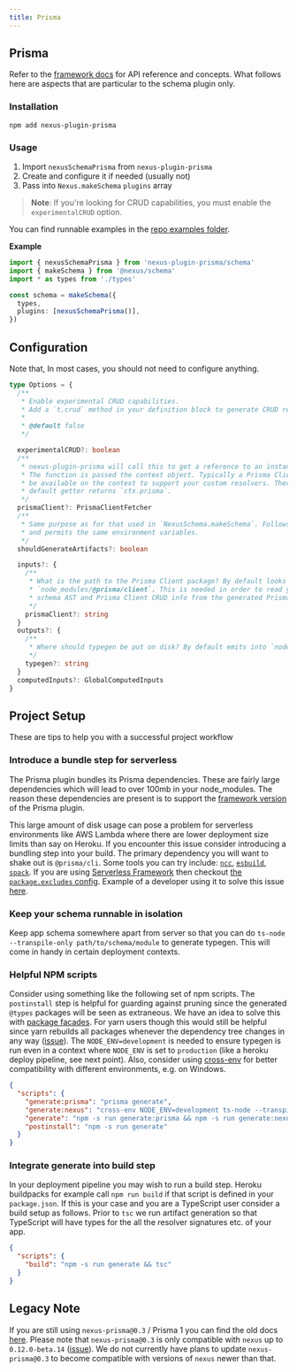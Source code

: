 ```yaml
---
title: Prisma
---
```


## Prisma

Refer to the [framework docs](/pluginss/prisma#runtime-integration-1) for API reference and concepts. What follows here are aspects that are particular to the schema plugin only.

### Installation

```bash-symbol
npm add nexus-plugin-prisma
```

### Usage

1. Import `nexusSchemaPrisma` from `nexus-plugin-prisma`
1. Create and configure it if needed (usually not)
1. Pass into `Nexus.makeSchema` `plugins` array

> **Note**: If you're looking for CRUD capabilities, you must enable the `experimentalCRUD` option.

You can find runnable examples in the [repo examples folder](https://github.com/graphql-nexus/nexus-schema-plugin-prisma/tree/master/examples/schema).

**Example**

```ts
import { nexusSchemaPrisma } from 'nexus-plugin-prisma/schema'
import { makeSchema } from '@nexus/schema'
import * as types from './types'

const schema = makeSchema({
  types,
  plugins: [nexusSchemaPrisma()],
})
```

## Configuration

Note that, In most cases, you should not need to configure anything.

```ts
type Options = {
  /**
   * Enable experimental CRUD capabilities.
   * Add a `t.crud` method in your definition block to generate CRUD resolvers in your `Query` and `Mutation` GraphQL Object Type.
   *
   * @default false
   */

  experimentalCRUD?: boolean
  /**
   * nexus-plugin-prisma will call this to get a reference to an instance of the Prisma Client.
   * The function is passed the context object. Typically a Prisma Client instance will
   * be available on the context to support your custom resolvers. Therefore the
   * default getter returns `ctx.prisma`.
   */
  prismaClient?: PrismaClientFetcher
  /**
   * Same purpose as for that used in `NexusSchema.makeSchema`. Follows the same rules
   * and permits the same environment variables.
   */
  shouldGenerateArtifacts?: boolean

  inputs?: {
    /**
     * What is the path to the Prisma Client package? By default looks in
     * `node_modules/@prisma/client`. This is needed in order to read your Prisma
     * schema AST and Prisma Client CRUD info from the generated Prisma Client package.
     */
    prismaClient?: string
  }
  outputs?: {
    /**
     * Where should typegen be put on disk? By default emits into `node_modules/@types`.
     */
    typegen?: string
  }
  computedInputs?: GlobalComputedInputs
}
```

## Project Setup

These are tips to help you with a successful project workflow

### Introduce a bundle step for serverless

The Prisma plugin bundles its Prisma dependencies. These are fairly large dependencies which will lead to over 100mb in your node_modules. The reason these dependencies are present is to support the [framework version](https://nxs.li/plugins/prisma) of the Prisma plugin.

This large amount of disk usage can pose a problem for serverless environments like AWS Lambda where there are lower deployment size limits than say on Heroku. If you encounter this issue consider introducing a bundling step into your build. The primary dependency you will want to shake out is `@prisma/cli`. Some tools you can try include: [`ncc`](https://github.com/vercel/ncc), [`esbuild`](https://github.com/evanw/esbuild#command-line-usage), [`spack`](https://swc-project.github.io/docs/usage-spack-cli). If you are using [Serverless Framework](https://www.serverless.com/) then checkout [the `package.excludes` config](https://www.serverless.com/framework/docs/providers/aws/guide/packaging/). Example of a developer using it to solve this issue [here](https://github.com/graphql-nexus/nexus-plugin-prisma/issues/768#issuecomment-666406466).

### Keep your schema runnable in isolation

Keep app schema somewhere apart from server so that you can do `ts-node --transpile-only path/to/schema/module` to generate typegen. This will come in handy in certain deployment contexts.

### Helpful NPM scripts

Consider using something like the following set of npm scripts. The `postinstall` step is helpful for guarding against pruning since the generated `@types` packages will be seen as extraneous. We have an idea to solve this with [package facades](https://github.com/prisma-labs/nexus/issues/253). For yarn users though this would still be helpful since yarn rebuilds all packages whenever the dependency tree changes in any way ([issue](https://github.com/yarnpkg/yarn/issues/4703)). The `NODE_ENV=development` is needed to ensure typegen is run even in a context where `NODE_ENV` is set to `production` (like a heroku deploy pipeline, see next point). Also, consider using [cross-env](https://github.com/kentcdodds/cross-env) for better compatibility with different environments, e.g. on Windows.

```json
{
  "scripts": {
    "generate:prisma": "prisma generate",
    "generate:nexus": "cross-env NODE_ENV=development ts-node --transpile-only path/to/schema/module",
    "generate": "npm -s run generate:prisma && npm -s run generate:nexus",
    "postinstall": "npm -s run generate"
  }
}
```

### Integrate generate into build step

In your deployment pipeline you may wish to run a build step. Heroku buildpacks for example call `npm run build` if that script is defined in your `package.json`. If this is your case and you are a TypeScript user consider a build setup as follows. Prior to `tsc` we run artifact generation so that TypeScript will have types for the all the resolver signatures etc. of your app.

```json
{
  "scripts": {
    "build": "npm -s run generate && tsc"
  }
}
```

## Legacy Note

If you are still using `nexus-prisma@0.3` / Prisma 1 you can find the old docs [here](https://github.com/graphql-nexus/schema/blob/8cf2d6b3e22a9dec1f7c23f384bf33b7be5a25cc/docs/database-access-with-prisma.md). Please note that `nexus-prisma@0.3` is only compatible with `nexus` up to `0.12.0-beta.14` ([issue](https://github.com/graphql-nexus/nexus-prisma/issues/520)). We do not currently have plans to update `nexus-prisma@0.3` to become compatible with versions of `nexus` newer than that.
